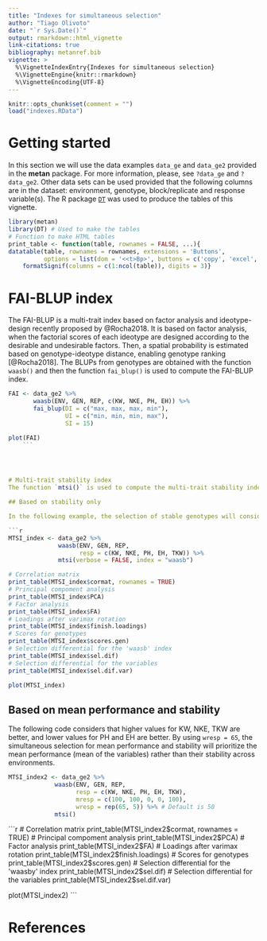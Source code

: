 ```yaml
---
title: "Indexes for simultaneous selection"
author: "Tiago Olivoto"
date: "`r Sys.Date()`"
output: rmarkdown::html_vignette
link-citations: true
bibliography: metanref.bib 
vignette: >
  %\VignetteIndexEntry{Indexes for simultaneous selection}
  %\VignetteEngine{knitr::rmarkdown}
  %\VignetteEncoding{UTF-8}
---
```



```r
knitr::opts_chunk$set(comment = "")
load("indexes.RData")
```


# Getting started
In this section we will use the data examples `data_ge` and `data_ge2`  provided in the **metan** package. For more information, please, see `?data_ge` and `?data_ge2`. Other data sets can be used provided that the following columns are in the dataset: environment, genotype, block/replicate and response variable(s).  The R package [`DT`](https://rstudio.github.io/DT/) was used to produce the tables of this vignette.


```r
library(metan)
library(DT) # Used to make the tables
# Function to make HTML tables
print_table <- function(table, rownames = FALSE, ...){
datatable(table, rownames = rownames, extensions = 'Buttons',
          options = list(dom = '<<t>Bp>', buttons = c('copy', 'excel', 'pdf', 'print')), ...) %>%
    formatSignif(columns = c(1:ncol(table)), digits = 3)}

```

# FAI-BLUP index
The FAI-BLUP is a multi-trait index based on factor analysis and ideotype-design recently proposed by @Rocha2018. It is based on factor analysis, when the factorial scores of each ideotype are designed according to the desirable and undesirable factors. Then, a spatial probability is estimated based on genotype-ideotype distance, enabling genotype ranking [@Rocha2018]. The BLUPs from genotypes are obtained with the function `waasb()` and then the function `fai_blup()` is used to compute the FAI-BLUP index.


```r
FAI <- data_ge2 %>%
       waasb(ENV, GEN, REP, c(KW, NKE, PH, EH)) %>%
       fai_blup(DI = c("max, max, max, min"),
                UI = c("min, min, min, max"),
                SI = 15)

```

```r
plot(FAI)
    ```




# Multi-trait stability index
The function `mtsi()` is used to compute the multi-trait stability index (*MTSI*) proposed by @Olivoto2019a. The first argument is a model of the class `waasb` or `waas`. It is possible to compute the *MTSI* for both *WAASB* -stability only- and *WAASBY* -simultaneous selection for mean performance and stability.

## Based on stability only

In the following example, the selection of stable genotypes will consider five traits, namely, KW, NKE, PH, EH, and TKW. Note that the output of the function `waasb()` is passed to the function `mtsi()` by the forward-pipe operator `%>%`. Finally, the MTSI index is plotted using the function `plot()`.

```r
MTSI_index <- data_ge2 %>%
              waasb(ENV, GEN, REP,
                    resp = c(KW, NKE, PH, EH, TKW)) %>%
              mtsi(verbose = FALSE, index = "waasb")
```


```r
# Correlation matrix
print_table(MTSI_index$cormat, rownames = TRUE)
# Principal compoment analysis
print_table(MTSI_index$PCA)
# Factor analysis
print_table(MTSI_index$FA)
# Loadings after varimax rotation
print_table(MTSI_index$finish.loadings)
# Scores for genotypes
print_table(MTSI_index$scores.gen)
# Selection differential for the 'waasb' index
print_table(MTSI_index$sel.dif)
# Selection differential for the variables
print_table(MTSI_index$sel.dif.var)

plot(MTSI_index)
```

## Based on mean performance and stability

The following code considers that higher values for KW, NKE, TKW are better, and lower values for PH and EH are better. By using `wresp = 65`, the simultaneous selection for mean performance and stability will prioritize the mean performance (mean of the variables) rather than their stability across environments.

```r
MTSI_index2 <- data_ge2 %>%
             waasb(ENV, GEN, REP,
                   resp = c(KW, NKE, PH, EH, TKW),
                   mresp = c(100, 100, 0, 0, 100),
                   wresp = rep(65, 5)) %>% # Default is 50
             mtsi()
```


```r
# Correlation matrix
print_table(MTSI_index2$cormat, rownames = TRUE)
# Principal compoment analysis
print_table(MTSI_index2$PCA)
# Factor analysis
print_table(MTSI_index2$FA)
# Loadings after varimax rotation
print_table(MTSI_index2$finish.loadings)
# Scores for genotypes
print_table(MTSI_index2$scores.gen)
# Selection differential for the 'waasby' index
print_table(MTSI_index2$sel.dif)
# Selection differential for the variables
print_table(MTSI_index2$sel.dif.var)

plot(MTSI_index2)
    ```


# References

